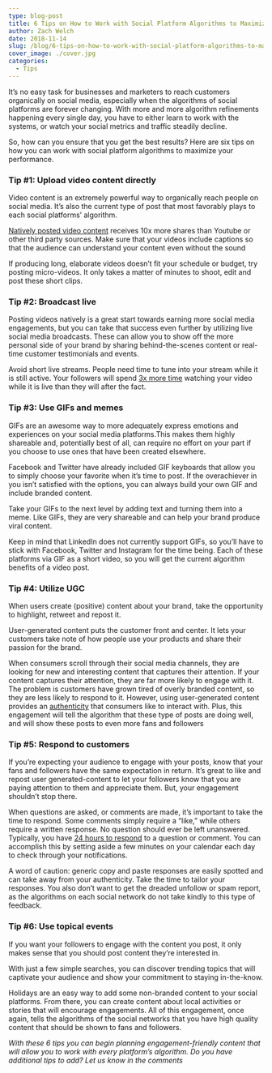 ```yaml
---
type: blog-post
title: 6 Tips on How to Work with Social Platform Algorithms to Maximize Post Performance
author: Zach Welch
date: 2018-11-14
slug: /blog/6-tips-on-how-to-work-with-social-platform-algorithms-to-maximize-post-performance
cover_image: ./cover.jpg
categories:
  - Tips
---
```


It’s no easy task for businesses and marketers to reach customers organically
on social media, especially when the algorithms of social platforms are
forever changing. With more and more algorithm refinements happening every
single day, you have to either learn to work with the systems, or watch your
social metrics and traffic steadily decline.

So, how can you ensure that you get the best results? Here are six tips on how
you can work with social platform algorithms to maximize your performance.

### Tip #1: Upload video content directly

Video content is an extremely powerful way to organically reach people on
social media. It’s also the current type of post that most favorably plays to
each social platforms’ algorithm.

[Natively posted video content][1] receives 10x more shares than Youtube or other third party sources. Make sure that your videos include captions so that the audience can understand your content even without the sound

If producing long, elaborate videos doesn’t fit your schedule or budget, try
posting micro-videos. It only takes a matter of minutes to shoot, edit and
post these short clips.

### Tip #2: Broadcast live

Posting videos natively is a great start towards earning more social media
engagements, but you can take that success even further by utilizing live
social media broadcasts. These can allow you to show off the more personal
side of your brand by sharing behind-the-scenes content or real-time customer
testimonials and events.

Avoid short live streams. People need time to tune into your stream while it
is still active. Your followers will spend [3x more time][2] watching your video while it is live than they will after the fact.

### Tip #3: Use GIFs and memes

GIFs are an awesome way to more adequately express emotions and experiences on
your social media platforms.This makes them highly shareable and, potentially
best of all, can require no effort on your part if you choose to use ones that
have been created elsewhere.

Facebook and Twitter have already included GIF keyboards that allow you to
simply choose your favorite when it’s time to post. If the overachiever in you
isn’t satisfied with the options, you can always build your own GIF and
include branded content.

Take your GIFs to the next level by adding text and turning them into a meme.
Like GIFs, they are very shareable and can help your brand produce viral
content.

Keep in mind that LinkedIn does not currently support GIFs, so you’ll have to
stick with Facebook, Twitter and Instagram for the time being. Each of these
platforms via GIF as a short video, so you will get the current algorithm
benefits of a video post.

### Tip #4: Utilize UGC

When users create (positive) content about your brand, take the opportunity to
highlight, retweet and repost it.

User-generated content puts the customer front and center. It lets
your customers take note of how people use your products and share their
passion for the brand.

When consumers scroll through their social media channels, they are looking
for new and interesting content that captures their attention. If your content
captures their attention, they are far more likely to engage with it. The
problem is customers have grown tired of overly branded content, so they are
less likely to respond to it. However, using user-generated content provides
an [authenticity][3] that consumers like to interact with. Plus, this engagement will tell the algorithm that these type of posts are doing well, and will show these posts to even more fans and followers

### Tip #5: Respond to customers

If you’re expecting your audience to engage with your posts, know that your
fans and followers have the same expectation in return. It’s great to like and
repost user generated-content to let your followers know that you are paying
attention to them and appreciate them. But, your engagement shouldn’t stop
there.

When questions are asked, or comments are made, it’s important to take the
time to respond. Some comments simply require a “like,” while others require a
written response. No question should ever be left unanswered. Typically, you
have [24 hours to respond][4] to a question or comment. You can accomplish this by setting aside a few minutes on your calendar each day to check through your notifications.

A word of caution: generic copy and paste responses are easily spotted and can
take away from your authenticity. Take the time to tailor your responses. You
also don’t want to get the dreaded unfollow or spam report, as the algorithms
on each social network do not take kindly to this type of feedback.

### Tip #6: Use topical events

If you want your followers to engage with the content you post, it only makes
sense that you should post content they’re interested in.

With just a few simple searches, you can discover trending topics that will
captivate your audience and show your commitment to staying in-the-know.

Holidays are an easy way to add some non-branded content to your social
platforms. From there, you can create content about local activities or
stories that will encourage engagements. All of this engagement, once again,
tells the algorithms of the social networks that you have high quality content
that should be shown to fans and followers.

_With these 6 tips you can begin planning engagement-friendly content that will allow you to work with every platform’s algorithm. Do you have additional tips to add? Let us know in the comments_

[1]: /blog/social-media-tips/how-to-maximize-video-content-across-your-social-networks
[2]: https://blog.bufferapp.com/social-media-video-marketing-statistics
[3]: /blog/social-media-tips/5-lessons-marketers-can-learn-from-taylor-swift
[4]: /blog/social-media/with-facebook-groups-now-allowing-fan-pages-to-join-here-are-4-ways-to-use-them-to-further-your-business
